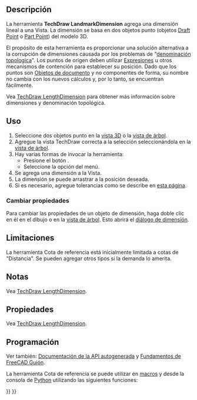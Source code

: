 <languages/>

{{Docnav
|[[TechDraw_AxoLengthDimension/es|AxoLengthDimension]]
|[[TechDraw_DimensionRepair/es|DimensionRepair]]
|[[TechDraw_Workbench|TechDraw]]
|IconL=TechDraw_AxoLengthDimension.svg
|IconR=TechDraw_DimensionRepair.svg
|IconC=Workbench_TechDraw.svg
}}

{{GuiCommand
|Name=TechDraw LandmarkDimension
|MenuLocation=TechDraw → Dimensions → Insert Landmark Dimension - EXPERIMENTAL
|Workbenches=[[TechDraw_Workbench/es|TechDraw]]
|Version=0.19
|SeeAlso=[[TechDraw_HorizontalDimension/es|TechDraw HorizontalDimension]], [[TechDraw_VerticalDimension/es|TechDraw VerticalDimension]]
}}

<span id="Description"></span>
==Descripción==

<div class="mw-translate-fuzzy">
La herramienta '''TechDraw LandmarkDimension''' agrega una dimensión lineal a una Vista.  La dimensión se basa en dos objetos punto (objetos [[Draft_Point/es|Draft Point]] o [[Part_Point/es|Part Point]]) del modelo 3D.
</div>

El propósito de esta herramienta es proporcionar una solución alternativa a la corrupción de dimensiones causada por los problemas de "[[Topological_naming_problem/es|denominación topologica]]".  Los puntos de origen deben utilizar [[Expressions/es|Expresiones]] u otros mecanismos de contención para establecer su posición.  Dado que los puntos son [[App_DocumentObject/es|Objetos de documento]] y no componentes de forma, su nombre no cambia con los nuevos cálculos y, por lo tanto, se encuentran fácilmente.

Vea [[TechDraw_LengthDimension/es#Limitation|TechDraw LengthDimension]] para obtener más información sobre dimensiones y denominación topológica.

<span id="Usage"></span>
==Uso==

# Seleccione dos objetos punto en la [[3D_view/es|vista 3D]] o la [[Tree_view/es|vista de árbol]].
# Agregue la vista TechDraw correcta a la selección seleccionándola en la [[Tree_view/es|vista de árbol]].
# Hay varias formas de invocar la herramienta:
#* Presione el botón {{Button|[[Image:TechDraw_LandmarkDimension.svg|16px]] [[TechDraw_LandmarkDimension|Insertar cota Landmark - EXPERIMENTAL]]}}.
#* Seleccione la opción {{MenuCommand|TechDraw → Dimensions → [[Image:TechDraw_LandmarkDimension.svg|16px]] Insertat cota Landmark - EXPERIMENTAL}} del menú.
# Se agrega una dimensión a la Vista.
# La dimensión se puede arrastrar a la posición deseada.
# Si es necesario, agregue tolerancias como se describe en [[TechDraw_Geometric_dimensioning_and_tolerancing/es#Tolerances|esta página]].

<span id="Change_properties"></span>
===Cambiar propiedades===

Para cambiar las propiedades de un objeto de dimensión, haga doble clic en él en el dibujo o en la [[Tree_view|vista de árbol]].  Esto abrirá el [[TechDraw_LengthDimension/es#Dimension_dialog|diálogo de dimensión]].

<span id="Limitations"></span>
==Limitaciones==

La herramienta Cota de referencia está inicialmente limitada a cotas de "Distancia".  Se pueden agregar otros tipos si la demanda lo amerita.

<span id="Notes"></span>
==Notas==

Vea [[TechDraw_LengthDimension/es#Notes|TechDraw LengthDimension]].

<span id="Properties"></span>
==Propiedades== 

Vea [[TechDraw_LengthDimension/es#Properties|TechDraw LengthDimension]].

<span id="Scripting"></span>
==Programación==

Ver también: [https://freecad.github.io/SourceDoc/ Documentación de la API autogenerada] y [[FreeCAD_Scripting_Basics/es|Fundamentos de FreeCAD Guión]].

La herramienta Cota de referencia se puede utilizar en [[Macros/es|macros]] y desde la consola de [[Python/es|Python]] utilizando las siguientes funciones:

{{Code|code=
dim1 = FreeCAD.ActiveDocument.addObject("TechDraw::LandmarkDimension", "Landmark")
dim1.Type = "Distance"
dim1.References2D = [(TDView, "Vertex1")]
dim1.References3D = [(Point3d1, "Vertex1")]
dim1.References3D = [(Point3d2, "Vertex1")]
page.addView(dim1)
}}


{{Docnav
|[[TechDraw_AxoLengthDimension/es|AxoLengthDimension]]
|[[TechDraw_DimensionRepair/es|DimensionRepair]]
|[[TechDraw_Workbench|TechDraw]]
|IconL=TechDraw_AxoLengthDimension.svg
|IconR=TechDraw_DimensionRepair.svg
|IconC=Workbench_TechDraw.svg
}}

{{TechDraw Tools navi{{#translation:}}}}
{{Userdocnavi{{#translation:}}}}